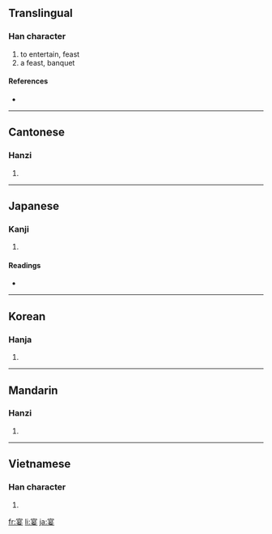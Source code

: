 ==Translingual==

===Han character===
{{Han char|rn=40|rad=宀|as=07|sn=10|four=3040<sub>4</sub>|canj=十日女 (JAV)}}

# to entertain, feast
# a feast, banquet

====References====
* {{Han ref|kx=0286.130|dkj=07166|dj=0565.100|hdz=20933.030|uh=5BB4|ud=23476|bh=AE62|bd=44642}}

----

==Cantonese==

===Hanzi===
{{yue-hanzi|jyut=|y=yin3}}

# {{defn|Cantonese|sort=宀07}}

----

==Japanese==

===Kanji===
{{ja-kanji|grade=c|rs=宀07}}

# {{defn|Japanese}}

====Readings====
* {{ja-readings|on=[[えん]] (en)|kun=[[うたげ]] (utage), [[たのしむ]] (tanoshimu)}}

----

==Korean==

===Hanja===
{{ko-hanja|hangeul=연|rv=yeon|mr=yŏn}}

# {{defn|Korean|sort=宀07}}

----

==Mandarin==

===Hanzi===
{{cmn-hanzi|pin=[[gū]] ([[gu1]]), [[jie]] ([[jie5]]), [[yàn]] ([[yan4]])|wg=ku<sup>1</sup>, chieh<sup>5</sup>, yen<sup>4</sup>}}

# {{defn|Mandarin|sort=宀07}}

----

==Vietnamese==

===Han character===
{{vi-hantu|[[yến]]|rs=宀07}}

# {{defn|Vietnamese|sort=宀07}}

[[fr:宴]]
[[li:宴]]
[[ja:宴]]